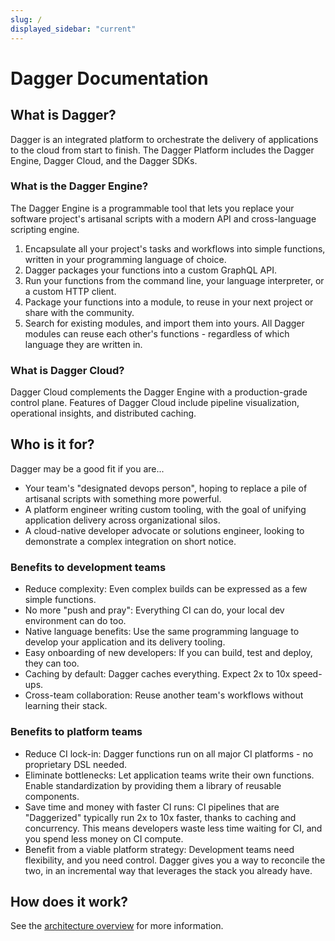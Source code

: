 ```yaml
---
slug: /
displayed_sidebar: "current"
---
```


# Dagger Documentation

## What is Dagger?

Dagger is an integrated platform to orchestrate the delivery of applications to the cloud from start to finish. The Dagger Platform includes the Dagger Engine, Dagger Cloud, and the Dagger SDKs.

### What is the Dagger Engine?

The Dagger Engine is a programmable tool that lets you replace your software project's artisanal scripts with a modern API and cross-language scripting engine.

1. Encapsulate all your project's tasks and workflows into simple functions, written in your programming language of choice.
2. Dagger packages your functions into a custom GraphQL API.
3. Run your functions from the command line, your language interpreter, or a custom HTTP client.
4. Package your functions into a module, to reuse in your next project or share with the community.
5. Search for existing modules, and import them into yours. All Dagger modules can reuse each other's functions - regardless of which language they are written in.

### What is Dagger Cloud?

Dagger Cloud complements the Dagger Engine with a production-grade control plane. Features of Dagger Cloud include pipeline visualization, operational insights, and distributed caching.

## Who is it for?

Dagger may be a good fit if you are...

- Your team's "designated devops person", hoping to replace a pile of artisanal scripts with something more powerful.
- A platform engineer writing custom tooling, with the goal of unifying application delivery across organizational silos.
- A cloud-native developer advocate or solutions engineer, looking to demonstrate a complex integration on short notice.

### Benefits to development teams

- Reduce complexity: Even complex builds can be expressed as a few simple functions.
- No more "push and pray": Everything CI can do, your local dev environment can do too.
- Native language benefits: Use the same programming language to develop your application and its delivery tooling.
- Easy onboarding of new developers: If you can build, test and deploy, they can too.
- Caching by default: Dagger caches everything. Expect 2x to 10x speed-ups.
- Cross-team collaboration: Reuse another team's workflows without learning their stack.

### Benefits to platform teams

- Reduce CI lock-in: Dagger functions run on all major CI platforms - no proprietary DSL needed.
- Eliminate bottlenecks: Let application teams write their own functions. Enable standardization by providing them a library of reusable components.
- Save time and money with faster CI runs: CI pipelines that are "Daggerized" typically run 2x to 10x faster, thanks to caching and concurrency. This means developers waste less time waiting for CI, and you spend less money on CI compute.
- Benefit from a viable platform strategy: Development teams need flexibility, and you need control. Dagger gives you a way to reconcile the two, in an incremental way that leverages the stack you already have.

## How does it work?

See the [architecture overview](./developer-guide/overview/482011-architecture.mdx) for more information.
